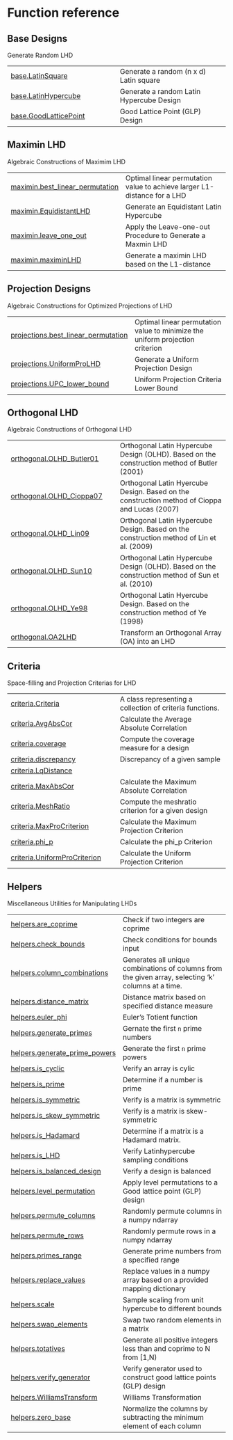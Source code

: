 # Function reference {.doc .doc-index}

## Base Designs

Generate Random LHD

| | |
| --- | --- |
| [base.LatinSquare](base.LatinSquare.qmd#pyLHD.base.LatinSquare) | Generate a random (n x d) Latin square |
| [base.LatinHypercube](base.LatinHypercube.qmd#pyLHD.base.LatinHypercube) | Generate a random Latin Hypercube Design |
| [base.GoodLatticePoint](base.GoodLatticePoint.qmd#pyLHD.base.GoodLatticePoint) | Good Lattice Point (GLP) Design  |

## Maximin LHD

Algebraic Constructions of Maximim LHD

| | |
| --- | --- |
| [maximin.best_linear_permutation](maximin.best_linear_permutation.qmd#pyLHD.maximin.best_linear_permutation) | Optimal linear permutation value to achieve larger L1-distance for a LHD |
| [maximin.EquidistantLHD](maximin.EquidistantLHD.qmd#pyLHD.maximin.EquidistantLHD) | Generate an Equidistant Latin Hypercube |
| [maximin.leave_one_out](maximin.leave_one_out.qmd#pyLHD.maximin.leave_one_out) | Apply the Leave-one-out Procedure to Generate a Maxmin LHD |
| [maximin.maximinLHD](maximin.maximinLHD.qmd#pyLHD.maximin.maximinLHD) | Generate a maximin LHD based on the L1-distance |

## Projection Designs

Algebraic Constructions for Optimized Projections of LHD

| | |
| --- | --- |
| [projections.best_linear_permutation](projections.best_linear_permutation.qmd#pyLHD.projections.best_linear_permutation) | Optimal linear permutation value to minimize the uniform projection criterion |
| [projections.UniformProLHD](projections.UniformProLHD.qmd#pyLHD.projections.UniformProLHD) | Generate a Uniform Projection Design |
| [projections.UPC_lower_bound](projections.UPC_lower_bound.qmd#pyLHD.projections.UPC_lower_bound) | Uniform Projection Criteria Lower Bound |

## Orthogonal LHD

Algebraic Constructions of Orthogonal LHD

| | |
| --- | --- |
| [orthogonal.OLHD_Butler01](orthogonal.OLHD_Butler01.qmd#pyLHD.orthogonal.OLHD_Butler01) | Orthogonal Latin Hypercube Design (OLHD). Based on the construction method of Butler (2001) |
| [orthogonal.OLHD_Cioppa07](orthogonal.OLHD_Cioppa07.qmd#pyLHD.orthogonal.OLHD_Cioppa07) | Orthogonal Latin Hyercube Design. Based on the construction method of Cioppa and Lucas (2007) |
| [orthogonal.OLHD_Lin09](orthogonal.OLHD_Lin09.qmd#pyLHD.orthogonal.OLHD_Lin09) | Orthogonal Latin Hypercube Design. Based on the construction method of Lin et al. (2009) |
| [orthogonal.OLHD_Sun10](orthogonal.OLHD_Sun10.qmd#pyLHD.orthogonal.OLHD_Sun10) | Orthogonal Latin Hypercube Design (OLHD). Based on the construction method of Sun et al. (2010) |
| [orthogonal.OLHD_Ye98](orthogonal.OLHD_Ye98.qmd#pyLHD.orthogonal.OLHD_Ye98) | Orthogonal Latin Hyercube Design. Based on the construction method of Ye (1998) |
| [orthogonal.OA2LHD](orthogonal.OA2LHD.qmd#pyLHD.orthogonal.OA2LHD) | Transform an Orthogonal Array (OA) into an LHD |

## Criteria

Space-filling and Projection Criterias for LHD

| | |
| --- | --- |
| [criteria.Criteria](criteria.Criteria.qmd#pyLHD.criteria.Criteria) | A class representing a collection of criteria functions. |
| [criteria.AvgAbsCor](criteria.AvgAbsCor.qmd#pyLHD.criteria.AvgAbsCor) | Calculate the Average Absolute Correlation |
| [criteria.coverage](criteria.coverage.qmd#pyLHD.criteria.coverage) | Compute the coverage measure for a design |
| [criteria.discrepancy](criteria.discrepancy.qmd#pyLHD.criteria.discrepancy) | Discrepancy of a given sample |
| [criteria.LqDistance](criteria.LqDistance.qmd#pyLHD.criteria.LqDistance) |  |
| [criteria.MaxAbsCor](criteria.MaxAbsCor.qmd#pyLHD.criteria.MaxAbsCor) | Calculate the Maximum Absolute Correlation |
| [criteria.MeshRatio](criteria.MeshRatio.qmd#pyLHD.criteria.MeshRatio) | Compute the meshratio criterion for a given design |
| [criteria.MaxProCriterion](criteria.MaxProCriterion.qmd#pyLHD.criteria.MaxProCriterion) | Calculate the Maximum Projection Criterion |
| [criteria.phi_p](criteria.phi_p.qmd#pyLHD.criteria.phi_p) | Calculate the phi_p Criterion |
| [criteria.UniformProCriterion](criteria.UniformProCriterion.qmd#pyLHD.criteria.UniformProCriterion) | Calculate the Uniform Projection Criterion |

## Helpers

Miscellaneous Utilities for Manipulating LHDs

| | |
| --- | --- |
| [helpers.are_coprime](helpers.are_coprime.qmd#pyLHD.helpers.are_coprime) | Check if two integers are coprime |
| [helpers.check_bounds](helpers.check_bounds.qmd#pyLHD.helpers.check_bounds) | Check conditions for bounds input |
| [helpers.column_combinations](helpers.column_combinations.qmd#pyLHD.helpers.column_combinations) | Generates all unique combinations of columns from the given array, selecting 'k' columns at a time. |
| [helpers.distance_matrix](helpers.distance_matrix.qmd#pyLHD.helpers.distance_matrix) | Distance matrix based on specified distance measure |
| [helpers.euler_phi](helpers.euler_phi.qmd#pyLHD.helpers.euler_phi) | Euler's Totient function |
| [helpers.generate_primes](helpers.generate_primes.qmd#pyLHD.helpers.generate_primes) | Gernate the first `n` prime numbers |
| [helpers.generate_prime_powers](helpers.generate_prime_powers.qmd#pyLHD.helpers.generate_prime_powers) | Generate the first `n` prime powers |
| [helpers.is_cyclic](helpers.is_cyclic.qmd#pyLHD.helpers.is_cyclic) | Verify an array is cylic |
| [helpers.is_prime](helpers.is_prime.qmd#pyLHD.helpers.is_prime) | Determine if a number is prime |
| [helpers.is_symmetric](helpers.is_symmetric.qmd#pyLHD.helpers.is_symmetric) | Verify is a matrix is symmetric |
| [helpers.is_skew_symmetric](helpers.is_skew_symmetric.qmd#pyLHD.helpers.is_skew_symmetric) | Verify is a matrix is skew-symmetric |
| [helpers.is_Hadamard](helpers.is_Hadamard.qmd#pyLHD.helpers.is_Hadamard) | Determine if a matrix is a Hadamard matrix. |
| [helpers.is_LHD](helpers.is_LHD.qmd#pyLHD.helpers.is_LHD) | Verify Latinhypercube sampling conditions |
| [helpers.is_balanced_design](helpers.is_balanced_design.qmd#pyLHD.helpers.is_balanced_design) | Verify a design is balanced |
| [helpers.level_permutation](helpers.level_permutation.qmd#pyLHD.helpers.level_permutation) | Apply level permutations to a Good lattice point (GLP) design |
| [helpers.permute_columns](helpers.permute_columns.qmd#pyLHD.helpers.permute_columns) | Randomly permute columns in a numpy ndarray |
| [helpers.permute_rows](helpers.permute_rows.qmd#pyLHD.helpers.permute_rows) | Randomly permute rows in a numpy ndarray |
| [helpers.primes_range](helpers.primes_range.qmd#pyLHD.helpers.primes_range) | Generate prime numbers from a specified range |
| [helpers.replace_values](helpers.replace_values.qmd#pyLHD.helpers.replace_values) | Replace values in a numpy array based on a provided mapping dictionary |
| [helpers.scale](helpers.scale.qmd#pyLHD.helpers.scale) | Sample scaling from unit hypercube to different bounds |
| [helpers.swap_elements](helpers.swap_elements.qmd#pyLHD.helpers.swap_elements) | Swap two random elements in a matrix |
| [helpers.totatives](helpers.totatives.qmd#pyLHD.helpers.totatives) | Generate all positive integers less than and coprime to N from [1,N) |
| [helpers.verify_generator](helpers.verify_generator.qmd#pyLHD.helpers.verify_generator) | Verify generator used to construct good lattice points (GLP) design |
| [helpers.WilliamsTransform](helpers.WilliamsTransform.qmd#pyLHD.helpers.WilliamsTransform) | Williams Transformation |
| [helpers.zero_base](helpers.zero_base.qmd#pyLHD.helpers.zero_base) | Normalize the columns by subtracting the minimum element of each column |